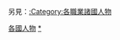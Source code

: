 {{Categories by country|nocat}}
另見：[[:Category:各職業諸國人物|:Category:各職業諸國人物]]
{{Commonscat|People by occupation by country}}

[[Category:各國人物|]]
[[Category:各職業人物|*]]